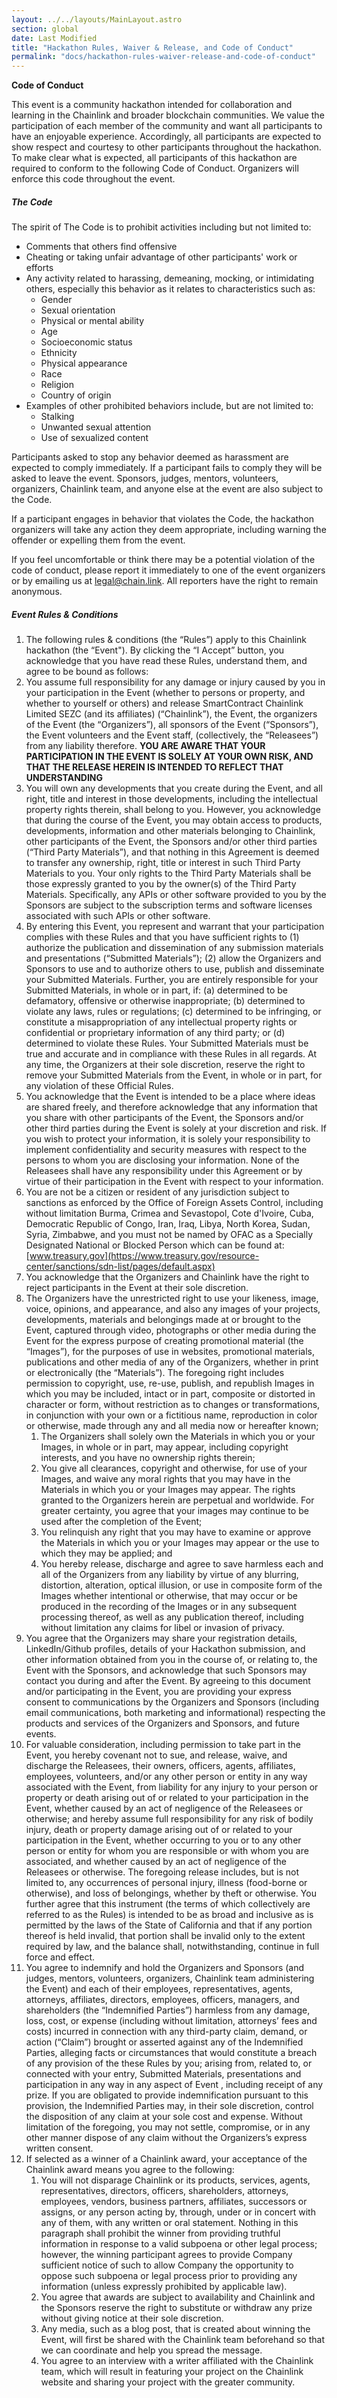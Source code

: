 ```yaml
---
layout: ../../layouts/MainLayout.astro
section: global
date: Last Modified
title: "Hackathon Rules, Waiver & Release, and Code of Conduct"
permalink: "docs/hackathon-rules-waiver-release-and-code-of-conduct"
---
```


**Code of Conduct**

This event is a community hackathon intended for collaboration and learning in the Chainlink and broader blockchain communities. We value the participation of each member of the community and want all participants to have an enjoyable experience. Accordingly, all participants are expected to show respect and courtesy to other participants throughout the hackathon. To make clear what is expected, all participants of this hackathon are required to conform to the following Code of Conduct. Organizers will enforce this code throughout the event.

##### **The Code**

The spirit of The Code is to prohibit activities including but not limited to:

- Comments that others find offensive
- Cheating or taking unfair advantage of other participants' work or efforts
- Any activity related to harassing, demeaning, mocking, or intimidating others, especially this behavior as it relates to characteristics such as:
  - Gender
  - Sexual orientation
  - Physical or mental ability
  - Age
  - Socioeconomic status
  - Ethnicity
  - Physical appearance
  - Race
  - Religion
  - Country of origin
- Examples of other prohibited behaviors include, but are not limited to:
  - Stalking
  - Unwanted sexual attention
  - Use of sexualized content

Participants asked to stop any behavior deemed as harassment are expected to comply immediately. If a participant fails to comply they will be asked to leave the event. Sponsors, judges, mentors, volunteers, organizers, Chainlink team, and anyone else at the event are also subject to the Code.

If a participant engages in behavior that violates the Code, the hackathon organizers will take any action they deem appropriate, including warning the offender or expelling them from the event.

If you feel uncomfortable or think there may be a potential violation of the code of conduct, please report it immediately to one of the event organizers or by emailing us at legal@chain.link. All reporters have the right to remain anonymous.

##### **Event Rules & Conditions**

1. The following rules & conditions (the “Rules”) apply to this Chainlink hackathon (the “Event"). By clicking the “I Accept” button, you acknowledge that you have read these Rules, understand them, and agree to be bound as follows:
1. You assume full responsibility for any damage or injury caused by you in your participation in the Event (whether to persons or property, and whether to yourself or others) and release SmartContract Chainlink Limited SEZC (and its affiliates) (“Chainlink”), the Event, the organizers of the Event (the “Organizers”), all sponsors of the Event (“Sponsors”), the Event volunteers and the Event staff, (collectively, the “Releasees”) from any liability therefore. **YOU ARE AWARE THAT YOUR PARTICIPATION IN THE EVENT IS SOLELY AT YOUR OWN RISK, AND THAT THE RELEASE HEREIN IS INTENDED TO REFLECT THAT UNDERSTANDING**
1. You will own any developments that you create during the Event, and all right, title and interest in those developments, including the intellectual property rights therein, shall belong to you. However, you acknowledge that during the course of the Event, you may obtain access to products, developments, information and other materials belonging to Chainlink, other participants of the Event, the Sponsors and/or other third parties (“Third Party Materials”), and that nothing in this Agreement is deemed to transfer any ownership, right, title or interest in such Third Party Materials to you. Your only rights to the Third Party Materials shall be those expressly granted to you by the owner(s) of the Third Party Materials. Specifically, any APIs or other software provided to you by the Sponsors are subject to the subscription terms and software licenses associated with such APIs or other software.
1. By entering this Event, you represent and warrant that your participation complies with these Rules and that you have sufficient rights to (1) authorize the publication and dissemination of any submission materials and presentations (“Submitted Materials”); (2) allow the Organizers and Sponsors to use and to authorize others to use, publish and disseminate your Submitted Materials. Further, you are entirely responsible for your Submitted Materials, in whole or in part, if: (a) determined to be defamatory, offensive or otherwise inappropriate; (b) determined to violate any laws, rules or regulations; (c) determined to be infringing, or constitute a misappropriation of any intellectual property rights or confidential or proprietary information of any third party; or (d) determined to violate these Rules. Your Submitted Materials must be true and accurate and in compliance with these Rules in all regards. At any time, the Organizers at their sole discretion, reserve the right to remove your Submitted Materials from the Event, in whole or in part, for any violation of these Official Rules.
1. You acknowledge that the Event is intended to be a place where ideas are shared freely, and therefore acknowledge that any information that you share with other participants of the Event, the Sponsors and/or other third parties during the Event is solely at your discretion and risk. If you wish to protect your information, it is solely your responsibility to implement confidentiality and security measures with respect to the persons to whom you are disclosing your information. None of the Releasees shall have any responsibility under this Agreement or by virtue of their participation in the Event with respect to your information.
1. You are not be a citizen or resident of any jurisdiction subject to sanctions as enforced by the Office of Foreign Assets Control, including without limitation Burma, Crimea and Sevastopol, Cote d'Ivoire, Cuba, Democratic Republic of Congo, Iran, Iraq, Libya, North Korea, Sudan, Syria, Zimbabwe, and you must not be named by OFAC as a Specially Designated National or Blocked Person which can be found at: [www.treasury.gov](https://www.treasury.gov/resource-center/sanctions/sdn-list/pages/default.aspx)
1. You acknowledge that the Organizers and Chainlink have the right to reject participants in the Event at their sole discretion.
1. The Organizers have the unrestricted right to use your likeness, image, voice, opinions, and appearance, and also any images of your projects, developments, materials and belongings made at or brought to the Event, captured through video, photographs or other media during the Event for the express purpose of creating promotional material (the “Images”), for the purposes of use in websites, promotional materials, publications and other media of any of the Organizers, whether in print or electronically (the “Materials”). The foregoing right includes permission to copyright, use, re-use, publish, and republish Images in which you may be included, intact or in part, composite or distorted in character or form, without restriction as to changes or transformations, in conjunction with your own or a fictitious name, reproduction in color or otherwise, made through any and all media now or hereafter known;
   1. The Organizers shall solely own the Materials in which you or your Images, in whole or in part, may appear, including copyright interests, and you have no ownership rights therein;
   1. You give all clearances, copyright and otherwise, for use of your Images, and waive any moral rights that you may have in the Materials in which you or your Images may appear. The rights granted to the Organizers herein are perpetual and worldwide. For greater certainty, you agree that your images may continue to be used after the completion of the Event;
   1. You relinquish any right that you may have to examine or approve the Materials in which you or your Images may appear or the use to which they may be applied; and
   1. You hereby release, discharge and agree to save harmless each and all of the Organizers from any liability by virtue of any blurring, distortion, alteration, optical illusion, or use in composite form of the Images whether intentional or otherwise, that may occur or be produced in the recording of the Images or in any subsequent processing thereof, as well as any publication thereof, including without limitation any claims for libel or invasion of privacy.
1. You agree that the Organizers may share your registration details, LinkedIn/Github profiles, details of your Hackathon submission, and other information obtained from you in the course of, or relating to, the Event with the Sponsors, and acknowledge that such Sponsors may contact you during and after the Event. By agreeing to this document and/or participating in the Event, you are providing your express consent to communications by the Organizers and Sponsors (including email communications, both marketing and informational) respecting the products and services of the Organizers and Sponsors, and future events.
1. For valuable consideration, including permission to take part in the Event, you hereby covenant not to sue, and release, waive, and discharge the Releasees, their owners, officers, agents, affiliates, employees, volunteers, and/or any other person or entity in any way associated with the Event, from liability for any injury to your person or property or death arising out of or related to your participation in the Event, whether caused by an act of negligence of the Releasees or otherwise; and hereby assume full responsibility for any risk of bodily injury, death or property damage arising out of or related to your participation in the Event, whether occurring to you or to any other person or entity for whom you are responsible or with whom you are associated, and whether caused by an act of negligence of the Releasees or otherwise. The foregoing release includes, but is not limited to, any occurrences of personal injury, illness (food-borne or otherwise), and loss of belongings, whether by theft or otherwise. You further agree that this instrument (the terms of which collectively are referred to as the Rules) is intended to be as broad and inclusive as is permitted by the laws of the State of California and that if any portion thereof is held invalid, that portion shall be invalid only to the extent required by law, and the balance shall, notwithstanding, continue in full force and effect.
1. You agree to indemnify and hold the Organizers and Sponsors (and judges, mentors, volunteers, organizers, Chainlink team administering the Event) and each of their employees, representatives, agents, attorneys, affiliates, directors, employees, officers, managers, and shareholders (the “Indemnified Parties”) harmless from any damage, loss, cost, or expense (including without limitation, attorneys’ fees and costs) incurred in connection with any third-party claim, demand, or action (“Claim”) brought or asserted against any of the Indemnified Parties, alleging facts or circumstances that would constitute a breach of any provision of the these Rules by you; arising from, related to, or connected with your entry, Submitted Materials, presentations and participation in any way in any aspect of Event , including receipt of any prize. If you are obligated to provide indemnification pursuant to this provision, the Indemnified Parties may, in their sole discretion, control the disposition of any claim at your sole cost and expense. Without limitation of the foregoing, you may not settle, compromise, or in any other manner dispose of any claim without the Organizers’s express written consent.
1. If selected as a winner of a Chainlink award, your acceptance of the Chainlink award means you agree to the following:
   1. You will not disparage Chainlink or its products, services, agents, representatives, directors, officers, shareholders, attorneys, employees, vendors, business partners, affiliates, successors or assigns, or any person acting by, through, under or in concert with any of them, with any written or oral statement. Nothing in this paragraph shall prohibit the winner from providing truthful information in response to a valid subpoena or other legal process; however, the winning participant agrees to provide Company sufficient notice of such to allow Company the opportunity to oppose such subpoena or legal process prior to providing any information (unless expressly prohibited by applicable law).
   1. You agree that awards are subject to availability and Chainlink and the Sponsors reserve the right to substitute or withdraw any prize without giving notice at their sole discretion.
   1. Any media, such as a blog post, that is created about winning the Event, will first be shared with the Chainlink team beforehand so that we can coordinate and help you spread the message.
   1. You agree to an interview with a writer affiliated with the Chainlink team, which will result in featuring your project on the Chainlink website and sharing your project with the greater community.
